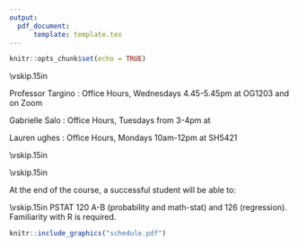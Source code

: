 ```yaml
---
output: 
  pdf_document:
      template: template.tex
---
```

```r
knitr::opts_chunk$set(echo = TRUE)
```


\begin{center}
{\Large \textsc{PSTAT 115: Introduction to Bayesian Data Analysis}}
\end{center}
\begin{center}
Spring 2023
\end{center}

\begin{center}
\rule{6in}{0.4pt}
\begin{minipage}[t]{.75\textwidth}
\begin{tabular}{llcccll}
\textbf{Instructor:} & Rodrigo Targino & & &  & \textbf{Time:} & T/R 9:30-10:45\\
\textbf{Email:} &
                  \href{mailto:rodrigotargino@ucsb.edu}{rodrigotargino@ucsb.edu}
                                        & & & &  & 
\end{tabular}
\end{minipage}
\rule{6in}{0.4pt}
\end{center}
\vspace{.5cm}
\setlength{\unitlength}{1in}
\renewcommand{\arraystretch}{2}


\noindent\textbf{Course Pages:}
\begin{itemize}
\item Location: \href{https://www.google.com/maps/search/?api=1&query=ucsb%20HSSB}{HSSB 1174}
\item Gauchospace: \href{https://gauchospace.ucsb.edu/courses/course/view.php?id=55602}{link}
\item Nectir: \href{https://app.nectir.io/group/ucsb/pstat-115-s23}{link}. We ask that when you have a question about the class that might be relevant to other students, post it on Nectir instead of emailing us. That way, all the staff can be on the same page and everyone can benefit from the response. Click on the Nectir link on Gaucho to be automatically added to the class channel. If you don't have an account already, to please make one at \url{ucsb.nectir.io}.
\item JupyterHub: \href{https://pstat115.lsit.ucsb.edu/hub/user-redirect/git-pull?repo=https%3A%2F%2Fgithub.com%2Frtargino%2Fucsb-pstat115-s23&urlpath=rstudio%2F&branch=main}{link}. All your work should be completed here. Use this  to sync new assignments and labs.
\begin{itemize}
\item {\color{red} Bookmark this link, you will use it a lot!}
\end{itemize}
\item GradeScope: \href{https://www.gradescope.com/courses/527725}{link}. Weekly homework assignments are a required part of the course.
\end{itemize}



\vskip.15in
\noindent\textbf{Office Hours:}

\noindent Professor Targino \url{rodrigotargino@ucsb.edu}: Office Hours, Wednesdays 4.45-5.45pm at OG1203 and on Zoom \url{https://fgv-br.zoom.us/j/97377443266} 

\noindent [TA] Gabrielle Salo \url{gsalo@umail.ucsb.edu}: Office Hours, Tuesdays from 3-4pm at  \url{https://ucsb.zoom.us/j/83407131759}

\noindent [TA] Lauren ughes \url{laurenhughes@ucsb.edu}: Office Hours, Mondays 10am-12pm at SH5421

\vskip.15in
\noindent\textbf{Course Texts} 

\begin{itemize}
\item \textbf{Required:} Alicia A. Johnson, Miles Q. Ott, Mine Dogucu \textit{Bayes Rules} \url{https://www.bayesrulesbook.com/}
\item Optional: Peter Hoff {\textit{A First Course in Bayesian
      Statistical Methods}};  \url{https://www.springer.com/us/book/9780387922997}).
\item Optional: Jim Albert {\textit{Bayesian Computation with R}};
  \url{https://www.springer.com/us/book/9780387922973}).
  \item Optional: Richard McElreath {\textit{Statistical Rethinking}};  \url{https://xcelab.net/rm/statistical-rethinking/}).  
  \item Optional: Andrew Gelman, John Carlin et al. {\textit{Bayesian
        Data Analysis}};  \url{http://www.stat.columbia.edu/~gelman/book/}).
\end{itemize} 

\vskip.15in
\noindent\textbf{Objectives:} 

\vspace{1em}
At the end of the course, a successful student will be able to:
\begin{itemize}
\item build and refine statistical models using the Bayesian paradigm
\item utilize Monte Carlo methods for statistical inference
\end{itemize}

\vskip.15in
\noindent\textbf{Prerequisites:}
PSTAT 120 A-B (probability and math-stat) and 126 (regression). Familiarity with R is required.

\vspace*{.15in}

\newpage
\noindent \textbf{Tentative Course Topics:}
\begin{center}
\begin{minipage}{5in}
\begin{flushleft}
{\color{darkgreen}{\Rectangle}} ~ Review of frequentist inference\\
{\color{darkgreen}{\Rectangle}} ~ One parameter models\\
{\color{darkgreen}{\Rectangle}} ~ Monte Carlo computation\\
{\color{darkgreen}{\Rectangle}} ~ The normal model\\
{\color{darkgreen}{\Rectangle}} ~ Markov chain Monte Carlo\\
{\color{darkgreen}{\Rectangle}} ~ Hierarchical models\\
{\color{darkgreen}{\Rectangle}} ~ An introduction to probabilistic programming\\
\end{flushleft}
\end{minipage}
\end{center}

<!-- \pagebreak -->

\vspace*{.15in}
\noindent\textbf{Grading Policy:}
\begin{itemize}
\item Homework (35\%).
  \begin{itemize}
    \item There will be approximately 4 homeworks, due roughly every week on Fridays at midnight.
    \item Each homework assignment will be given as a template that you should work from.
    \item All code must be written to be reproducible in Rmarkdown
    \item  All derivations can be done in any format of your choosing (latex, written by hand) but must be legible and \emph{must be incorporated into your final pdf}.
    \item  Ask a TA \emph{early} if you have problems regarding submissions. 
    \item Homework not submitted online before the deadline will be considered late (10 point deduction). 24 hours after the deadline homework will not be accepted and no credit will be awarded. Do not wait until the night before it is due to start working!
  \end{itemize}

\item Midterm exam (20\%). \textbf{In person, May 9th 2023} . 

\item Quizzes (15\%)
  \begin{itemize}
    \item Approximately 5 quizzes (online), lowest dropped
    \item There is no make-up for missed quizzes.
    \item Section attendance is an important part of the course.
  \end{itemize}
\item Final exam (30\%). \textbf{In person, June 13th 2023}
\end{itemize}

\newpage

\noindent\textbf{Tentative course schedule}

```r
knitr::include_graphics("schedule.pdf")
```

\newpage
\noindent\textbf{Course Policies:}  

\begin{itemize}
\item Learning Cooperatively
\begin{itemize}
\item We encourage you to discuss all of the course activities with your friends and classmates as you are working on them. 
\item You will definitely learn more in this class if you work with others than if you do not. Ask questions, answer questions, and share ideas liberally.
\end{itemize}
\item Academic Honesty
\begin{itemize} 
\item Cooperation has a limit. 
\item You should not share your code or answers directly with other students. 
\item Doing so doesn’t help them; it just sets them up for trouble on exams. 
\item Feel free to discuss the problems with others beforehand, but not the solutions.
\item Please complete your own work and keep it to yourself. 
\item Penalties for cheating are severe — they range from a zero grade for the assignment up to dismissal from the University, for a second offense.
\item Rather than copying someone else’s work, ask for help. You are not alone in this course! We are here to help you succeed. If you invest the time to learn the material and complete the projects, you won’t need to copy any answers.
\end{itemize}
\item Copyright of Course Materials
\begin{itemize}
\item Most of the material for this course was prepared by Professor Alex Franks.
\item The lectures and course materials, including PowerPoint presentations, tests, outlines, and similar materials, are protected by U.S. copyright law and by University policy. 
\item I am the exclusive owner of the copyright in those materials I create. You may take notes and make copies of course materials for your own use. 
\item You may also share those materials with another student who is enrolled in or auditing this course.
\item You may not reproduce, distribute or display (post/upload) lecture notes or recordings or course materials in any other way — whether or not a fee is charged — without my express prior written consent. You also may not allow others to do so.
\item If you do so, you may be subject to student conduct proceedings under the UC Santa Barbara Student Code of Conduct.
\item Similarly, you own the copyright in your original papers and exam essays. If I am interested in posting your answers or papers on the course web site, I will ask for your written permission.

\end{itemize}
\end{itemize}